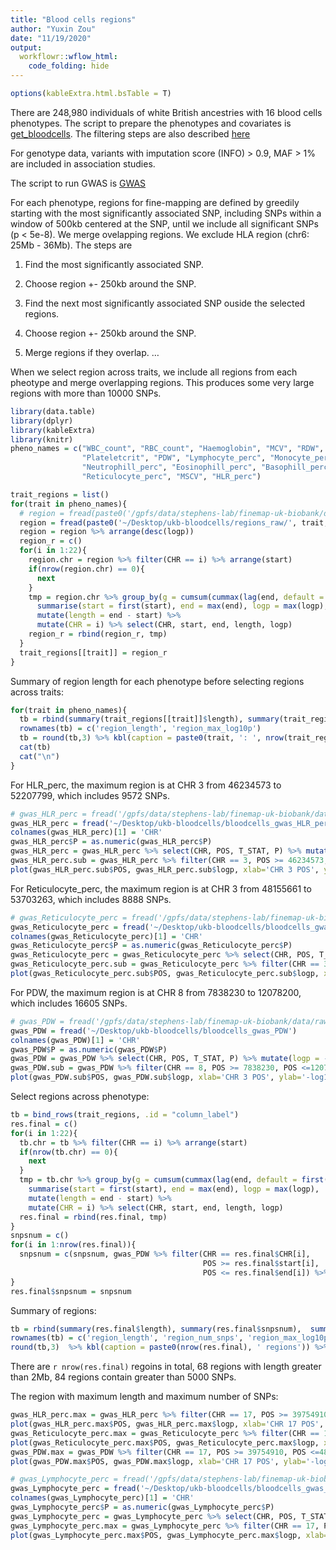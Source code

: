 ```yaml
---
title: "Blood cells regions"
author: "Yuxin Zou"
date: "11/19/2020"
output: 
  workflowr::wflow_html:
    code_folding: hide
---
```


```r
options(kableExtra.html.bsTable = T)
```

There are 248,980 individuals of white British ancestries with 16 blood cells phenotypes. The script to prepare the phenotypes and covariates is [get_bloodcells](https://github.com/stephenslab/finemap-uk-biobank/blob/master/scripts/get_bloodcells.R). The filtering steps are also described [here](bloodcells.html)

For genotype data, variants with imputation score (INFO) > 0.9, MAF > 1% are included in association studies.

The script to run GWAS is [GWAS](https://github.com/stephenslab/finemap-uk-biobank/blob/master/scripts/plink_gwas.sh)

For each phenotype, regions for fine-mapping are defined by greedily starting with the most significantly associated SNP, including SNPs within a window of 500kb centered at the SNP, until we include all significant SNPs (p < 5e-8). We merge ovelapping regions. We exclude HLA region (chr6: 25Mb - 36Mb). The steps are

1. Find the most significantly associated SNP.

2. Choose region +- 250kb around the SNP.

3. Find the next most significantly associated SNP ouside the selected regions.

4. Choose region +- 250kb around the SNP.

5. Merge regions if they overlap.
...

When we select region across traits, we include all regions from each pheotype and merge overlapping regions. This produces some very large regions with more than 10000 SNPs.

```r
library(data.table)
library(dplyr)
library(kableExtra)
library(knitr)
pheno_names = c("WBC_count", "RBC_count", "Haemoglobin", "MCV", "RDW", "Platelet_count",
                "Plateletcrit", "PDW", "Lymphocyte_perc", "Monocyte_perc",
                "Neutrophill_perc", "Eosinophill_perc", "Basophill_perc",
                "Reticulocyte_perc", "MSCV", "HLR_perc")
```

```r
trait_regions = list()
for(trait in pheno_names){
  # region = fread(paste0('/gpfs/data/stephens-lab/finemap-uk-biobank/data/raw/BloodCells/regions/', trait, '_regions'))
  region = fread(paste0('~/Desktop/ukb-bloodcells/regions_raw/', trait, '_regions'))
  region = region %>% arrange(desc(logp))
  region_r = c()
  for(i in 1:22){
    region.chr = region %>% filter(CHR == i) %>% arrange(start)
    if(nrow(region.chr) == 0){
      next
    }
    tmp = region.chr %>% group_by(g = cumsum(cummax(lag(end, default = first(end))) < start)) %>%
      summarise(start = first(start), end = max(end), logp = max(logp),.groups = 'drop') %>% 
      mutate(length = end - start) %>%
      mutate(CHR = i) %>% select(CHR, start, end, length, logp)
    region_r = rbind(region_r, tmp)
  }
  trait_regions[[trait]] = region_r
}
```

Summary of region length for each phenotype before selecting regions across traits:
```r
for(trait in pheno_names){
  tb = rbind(summary(trait_regions[[trait]]$length), summary(trait_regions[[trait]]$logp))
  rownames(tb) = c('region_length', 'region_max_log10p')
  tb = round(tb,3) %>% kbl(caption = paste0(trait, ': ', nrow(trait_regions[[trait]]), ' regions')) %>% kable_styling()
  cat(tb)
  cat("\n")
}
```

For HLR_perc, the maximum region is at CHR 3 from 46234573 to 52207799, which includes 9572 SNPs.
```r
# gwas_HLR_perc = fread('/gpfs/data/stephens-lab/finemap-uk-biobank/data/raw/BloodCells/gwas/bloodcells_gwas_HLR_perc')
gwas_HLR_perc = fread('~/Desktop/ukb-bloodcells/bloodcells_gwas_HLR_perc')
colnames(gwas_HLR_perc)[1] = 'CHR'
gwas_HLR_perc$P = as.numeric(gwas_HLR_perc$P)
gwas_HLR_perc = gwas_HLR_perc %>% select(CHR, POS, T_STAT, P) %>% mutate(logp = -log10(P))
gwas_HLR_perc.sub = gwas_HLR_perc %>% filter(CHR == 3, POS >= 46234573, POS <=52207799)
plot(gwas_HLR_perc.sub$POS, gwas_HLR_perc.sub$logp, xlab='CHR 3 POS', ylab='-log10(p)', main='HLR_perc')
```

For Reticulocyte_perc, the maximum region is at CHR 3 from 48155661 to 53703263, which includes 8888 SNPs.
```r
# gwas_Reticulocyte_perc = fread('/gpfs/data/stephens-lab/finemap-uk-biobank/data/raw/BloodCells/gwas/bloodcells_gwas_Reticulocyte_perc')
gwas_Reticulocyte_perc = fread('~/Desktop/ukb-bloodcells/bloodcells_gwas_Reticulocyte_perc')
colnames(gwas_Reticulocyte_perc)[1] = 'CHR'
gwas_Reticulocyte_perc$P = as.numeric(gwas_Reticulocyte_perc$P)
gwas_Reticulocyte_perc = gwas_Reticulocyte_perc %>% select(CHR, POS, T_STAT, P) %>% mutate(logp = -log10(P))
gwas_Reticulocyte_perc.sub = gwas_Reticulocyte_perc %>% filter(CHR == 3, POS >= 48155661, POS <=53703263)
plot(gwas_Reticulocyte_perc.sub$POS, gwas_Reticulocyte_perc.sub$logp, xlab='CHR 3 POS', ylab='-log10(p)', main='Reticulocyte_perc')
```

For PDW, the maximum region is at CHR 8 from 7838230 to 12078200, which includes 16605 SNPs.
```r
# gwas_PDW = fread('/gpfs/data/stephens-lab/finemap-uk-biobank/data/raw/BloodCells/gwas/bloodcells_gwas_PDW')
gwas_PDW = fread('~/Desktop/ukb-bloodcells/bloodcells_gwas_PDW')
colnames(gwas_PDW)[1] = 'CHR'
gwas_PDW$P = as.numeric(gwas_PDW$P)
gwas_PDW = gwas_PDW %>% select(CHR, POS, T_STAT, P) %>% mutate(logp = -log10(P))
gwas_PDW.sub = gwas_PDW %>% filter(CHR == 8, POS >= 7838230, POS <=12078200)
plot(gwas_PDW.sub$POS, gwas_PDW.sub$logp, xlab='CHR 3 POS', ylab='-log10(p)', main='PDW')
```

Select regions across phenotype:
```r
tb = bind_rows(trait_regions, .id = "column_label")
res.final = c()
for(i in 1:22){
  tb.chr = tb %>% filter(CHR == i) %>% arrange(start)
  if(nrow(tb.chr) == 0){
    next
  }
  tmp = tb.chr %>% group_by(g = cumsum(cummax(lag(end, default = first(end))) < start)) %>%
    summarise(start = first(start), end = max(end), logp = max(logp), .groups = 'drop') %>% 
    mutate(length = end - start) %>%
    mutate(CHR = i) %>% select(CHR, start, end, length, logp)
  res.final = rbind(res.final, tmp)
}
snpsnum = c()
for(i in 1:nrow(res.final)){
  snpsnum = c(snpsnum, gwas_PDW %>% filter(CHR == res.final$CHR[i],
                                           POS >= res.final$start[i], 
                                           POS <= res.final$end[i]) %>% nrow )
}
res.final$snpsnum = snpsnum
```

Summary of regions:
```r
tb = rbind(summary(res.final$length), summary(res.final$snpsnum),  summary(res.final$logp))
rownames(tb) = c('region_length', 'region_num_snps', 'region_max_log10p')
round(tb,3)  %>% kbl(caption = paste0(nrow(res.final), ' regions')) %>% kable_styling()
```

There are `r nrow(res.final)` regoins in total, 68 regions with length greater than 2Mb, 84 regions contain greater than 5000 SNPs.

The region with maximum length and maximum number of SNPs:
```r
gwas_HLR_perc.max = gwas_HLR_perc %>% filter(CHR == 17, POS >= 39754910, POS <=48484411)
plot(gwas_HLR_perc.max$POS, gwas_HLR_perc.max$logp, xlab='CHR 17 POS', ylab='-log10(p)', main='HLR_perc')
gwas_Reticulocyte_perc.max = gwas_Reticulocyte_perc %>% filter(CHR == 17, POS >= 39754910, POS <=48484411)
plot(gwas_Reticulocyte_perc.max$POS, gwas_Reticulocyte_perc.max$logp, xlab='CHR 17 POS', ylab='-log10(p)', main='Reticulocyte_perc')
gwas_PDW.max = gwas_PDW %>% filter(CHR == 17, POS >= 39754910, POS <=48484411)
plot(gwas_PDW.max$POS, gwas_PDW.max$logp, xlab='CHR 17 POS', ylab='-log10(p)', main='PDW')

# gwas_Lymphocyte_perc = fread('/gpfs/data/stephens-lab/finemap-uk-biobank/data/raw/BloodCells/gwas/bloodcells_gwas_Lymphocyte_perc')
gwas_Lymphocyte_perc = fread('~/Desktop/ukb-bloodcells/bloodcells_gwas_Lymphocyte_perc')
colnames(gwas_Lymphocyte_perc)[1] = 'CHR'
gwas_Lymphocyte_perc$P = as.numeric(gwas_Lymphocyte_perc$P)
gwas_Lymphocyte_perc = gwas_Lymphocyte_perc %>% select(CHR, POS, T_STAT, P) %>% mutate(logp = -log10(P))
gwas_Lymphocyte_perc.max = gwas_Lymphocyte_perc %>% filter(CHR == 17, POS >= 39754910, POS <=48484411)
plot(gwas_Lymphocyte_perc.max$POS, gwas_Lymphocyte_perc.max$logp, xlab='CHR 17 POS', ylab='-log10(p)', main='Lymphocyte_perc')
```



